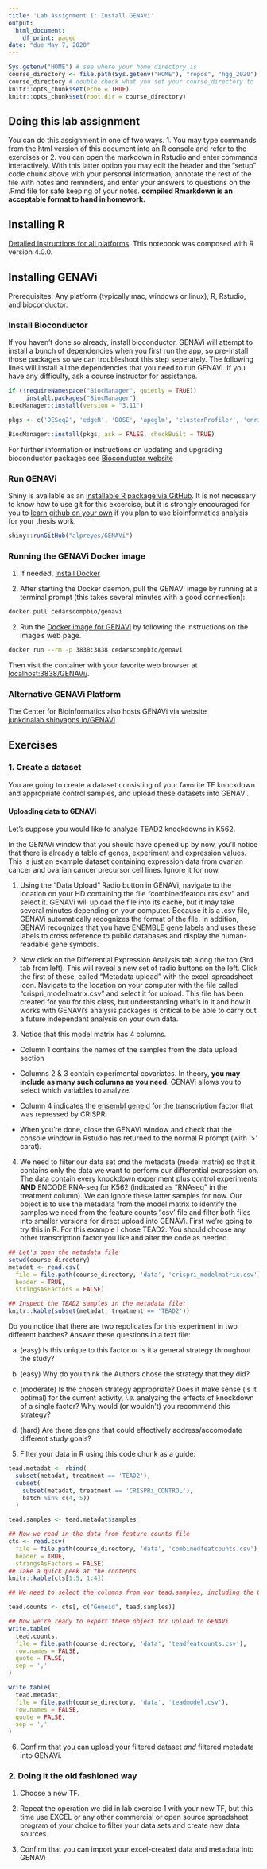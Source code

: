 ```yaml
---
title: 'Lab Assignment I: Install GENAVi'
output:
  html_document:
    df_print: paged
date: "due May 7, 2020"
---
```


```r
Sys.getenv("HOME") # see where your home directory is
course_directory <- file.path(Sys.getenv("HOME"), "repos", "hgg_2020")
course_directory # double check what you set your course_directory to
knitr::opts_chunk$set(echo = TRUE)
knitr::opts_chunk$set(root.dir = course_directory)
```

## Doing this lab assignment

You can do this assignment in one of two ways. 1. You may type commands from the html version of this document into an R console and refer to the exercises or 2. you can open the markdown in Rstudio and enter commands interactively. With this latter option you may edit the header and the "setup" code chunk above with your personal information, annotate the rest of the file with notes and reminders, and enter your answers to questions on the .Rmd file for safe keeping of your notes. **compiled Rmarkdown is an acceptable format to hand in homework.**

## Installing R

[Detailed instructions for all platforms](https://cran.R-project.org). This notebook was composed with R version 4.0.0.

## Installing GENAVi

Prerequisites: Any platform (typically mac, windows or linux), R, Rstudio, and bioconductor.

### Install Bioconductor

If you haven't done so already, install bioconductor. GENAVi will attempt to install a bunch of dependencies when you first run the app, so pre-install those packages so we can troubleshoot this step seperately. The following lines will install all the dependencies that you need to run GENAVi. If you have any difficulty, ask a course instructor for assistance.

```r
if (!requireNamespace("BiocManager", quietly = TRUE))
     install.packages("BiocManager")
BiocManager::install(version = "3.11")

pkgs <- c('DESeq2', 'edgeR', 'DOSE', 'apeglm', 'clusterProfiler', 'enrichplot', 'TTR', 'showimage', 'fontBitStreamVera', 'fontLiberation', 'e1071', 'rlist', 'zoo', 'xts', 'quantmod', 'igraph', 'irlba', 'RcppArmadillo', 'reliaR', 'reshape', 'debugme', 'parsedated', 'pingr', 'webdriver', 'diffobj', 'fontquiver', 'freetypeharfbuzz', 'classInt', 'units', 'repr', 'ggdendro', 'fastcluster', 'webshot', 'shinydashboardPlus', 'bs4Dash', 'argonR', 'argonDash', 'tablerDash', 'highcharter', 'truncnorm', 'mixsqp', 'SQUAREM', 'etrunct', 'invgamma', 'REBayes', 'hexbin', 'maps', 'GGally', 'shinytest', 'vdiffr', 'Cairo', 'listviewer', 'dendextend', 'sf', 'maptools', 'rgeos', 'IRdisplay', 'plotlyGeoAssets', 'iheatmapr', 'shinythemes', 'shinyBS', 'shinycssloaders', 'shinyWidgets', 'prettydoc', 'msigdbr', 'shinyjqui', 'ashr', 'plotly', 'affyio', 'preprocessCore', 'numDeriv', 'bdsmatrix', 'mvtnorm', 'triebeard', 'tweenr', 'polyclip', 'annotate', 'affy', 'slam', 'lpsymphony', 'fdrtool', 'Rhdf5lib', 'fastmatch', 'coda', 'bbmle', 'interactiveDisplayBase', 'reactome.db', 'graphite', 'urltools', 'gridGraphics', 'ggforce', 'ggrepel', 'tidygraph', 'graphlayouts', 'genefilter', 'locfit', 'geneplotter', 'vsn', 'IHW', 'tximport', 'tximportData', 'airway', 'pasilla', 'limma', 'rhdf5', 'DO.db', 'fgsea', 'GSEABase', 'GOSemSim', 'qvalue', 'emdbook', 'RcppNumerical', 'rvcheck', 'AnnotationHub', 'KEGG.db', 'ReactomePA', 'cowplot', 'europepmc', 'ggplotify', 'ggraph', 'shinyjs', 'shinydashboard', 'devtools', 'DT', "shinyAce", 'V8', 'org.Hs.eg.db', 'Runit')

BiocManager::install(pkgs, ask = FALSE, checkBuilt = TRUE)
```

For further information or instructions on updating and upgrading bioconductor packages see [Bioconductor website](https://bioconductor.org/install)

### Run GENAVi

Shiny is available as an [installable R package via GitHub](https://github.com/alpreyes/GENAVi). It is not necessary to know how to use git for this excercise, but it is strongly encouraged for you to [learn github on your own](https://www.coursera.org/learn/version-control-with-git) if you plan to use bioinformatics analysis for your thesis work.

```r
shiny::runGitHub("alpreyes/GENAVi")
```

### Running the GENAVi Docker image

1. If needed, [Install Docker](https://docs.docker.com/docker-hub/)

2. After starting the Docker daemon, pull the GENAVi image by running at a terminal prompt (this takes several minutes with a good connection):

```sh
docker pull cedarscompbio/genavi
```

2. Run the [Docker image for GENAVi](https://hub.docker.com/r/cedarscompbio/genavi) by following the instructions on the image's web page.

```sh
docker run --rm -p 3838:3838 cedarscompbio/genavi
```

Then visit the container with your favorite web browser at [localhost:3838/GENAVi/](http://localhost:3838/GENAVi).

### Alternative GENAVi Platform

The Center for Bioinformatics also hosts GENAVi via website [junkdnalab.shinyapps.io/GENAVi](https://junkdnalab.shinyapps.io/GENAVi).

## Exercises

### 1. Create a dataset
You are going to create a dataset consisting of your favorite TF knockdown and appropriate control samples, and upload these datasets into GENAVi.

#### Uploading data to GENAVi

Let's suppose you would like to analyze TEAD2 knockdowns in K562.

In the GENAVi window that you should have opened up by now, you'll notice that there is already a table of genes, experiment and expression values. This is just an example dataset containing expression data from ovarian cancer and ovarian cancer precursor cell lines. Ignore it for now.

1. Using the "Data Upload" Radio button in GENAVi, navigate to the location on your HD containing the file "combinedfeatcounts.csv" and select it. GENAVi will upload the file into its cache, but it may take several minutes depending on your computer. Because it is a .csv file, GENAVi automatically recognizes the format of the file. In addition, GENAVi recognizes that you have ENEMBLE gene labels and uses these labels to cross reference to public databases and display the human-readable gene symbols.

2. Now click on the Differential Expression Analysis tab along the top (3rd tab from left). This will reveal a new set of radio buttons on the left. Click the first of these, called "Metadata upload" with the excel-spreadsheet icon. Navigate to the location on your computer with the file called "crispri_modelmatrix.csv" and select it for upload. This file has been created for you for this class, but understanding what's in it and how it works with GENAVi's analysis packages is critical to be able to carry out a future independant analysis on your own data.

3. Notice that this model matrix has 4 columns.

+ Column 1 contains the names of the samples from the data upload section
 
+ Columns 2 & 3 contain experimental covariates. In theory, **you may include as many such columns as you need**. GENAVi allows you to select which variables to analyze.

+ Column 4 indicates the [ensembl geneid](https://uswest.ensembl.org/info/genome/stable_ids/index.html) for the transcription factor that was repressed by CRISPRi

+ When you're done, close the GENAVi window and check that the console window in Rstudio has returned to the normal R prompt (with '>' carat).
 
4. We need to filter our data set _and_ the metadata (model matrix) so that it contains only the data we want to perform our differential expression on. The data contain every knockdown experiment plus control experiments **AND** ENCODE RNA-seq for K562 (indicated as "RNAseq" in the treatment column). We can ignore these latter samples for now. Our object is to use the metadata from the model matrix to identify the samples we need from the feature counts '.csv' file and filter both files into smaller versions for direct upload into GENAVi. First we're going to try this in R. For this example I chose TEAD2. You should choose any other transcription factor you like and alter the code as needed.

```r
## Let's open the metadata file
setwd(course_directory)
metadat <- read.csv(
  file = file.path(course_directory, 'data', 'crispri_modelmatrix.csv'), 
  header = TRUE,
  stringsAsFactors = FALSE)

## Inspect the TEAD2 samples in the metadata file:
knitr::kable(subset(metadat, treatment == 'TEAD2'))
```

Do you notice that there are two repolicates for this experiment in two different batches? Answer these questions in a text file:

a. (easy) Is this unique to this factor or is it a general strategy throughout the study?

b. (easy) Why do you think the Authors chose the strategy that they did?

c. (moderate) Is the chosen strategy appropriate? Does it make sense (is it optimal) for the current activity, _i.e._ analyzing the effects of knockdown of a single factor? Why would (or wouldn't) you recommend this strategy?

d. (hard) Are there designs that could effectively address/accomodate different study goals?

5. Filter your data in R using this code chunk as a guide:

```r
tead.metadat <- rbind(
  subset(metadat, treatment == 'TEAD2'),
  subset(
    subset(metadat, treatment == 'CRISPRi_CONTROL'),
    batch %in% c(4, 5))
  )

tead.samples <- tead.metadat$samples

## Now we read in the data from feature counts file
cts <- read.csv(
  file = file.path(course_directory, 'data', 'combinedfeatcounts.csv'), 
  header = TRUE,
  stringsAsFactors = FALSE)
## Take a quick peek at the contents
knitr::kable(cts[1:5, 1:4])

## We need to select the columns from our tead.samples, including the Geneid column:

tead.counts <- cts[, c("Geneid", tead.samples)]

## Now we're ready to export these object for upload to GENAVi
write.table(
  tead.counts, 
  file = file.path(course_directory, 'data', 'teadfeatcounts.csv'),
  row.names = FALSE,
  quote = FALSE,
  sep = ','
)

write.table(
  tead.metadat,
  file = file.path(course_directory, 'data', 'teadmodel.csv'),
  row.names = FALSE,
  quote = FALSE,
  sep = ','
)
```

6. Confirm that you can upload your filtered dataset _and_ filtered metadata into GENAVi.



### 2. Doing it the old fashioned way

1. Choose a new TF.

2. Repeat the operation we did in lab exercise 1 with your new TF, but this time use EXCEL or any other commercial or open source spreadsheet program of your choice to filter your data sets and create new data sources.

3. Confirm that you can import your excel-created data and metadata into GENAVi
